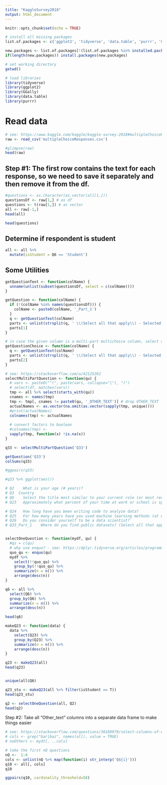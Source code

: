 ```yaml
---
title: "KaggleSurvey2018"
output: html_document
---
```


```r
knitr::opts_chunk$set(echo = TRUE)
```

```r
# install all missing packages
list.of.packages <- c('ggplot2', 'tidyverse', 'data.table', 'purrr', 'GGally')

new.packages <- list.of.packages[!(list.of.packages %in% installed.packages()[,"Package"])]
if(length(new.packages)) install.packages(new.packages)
```

```r
# set working directory
getwd()

# load libraries
library(tidyverse)
library(ggplot2)
library(GGally)
library(data.table)
library(purrr)
```


# Read data

```r
# see: https://www.kaggle.com/kaggle/kaggle-survey-2018#multipleChoiceResponses.csv
raw <- read_csv('multipleChoiceResponses.csv')

#glimpse(raw)
head(raw)
```

## Step #1: The first row contains the text for each response, so we need to save it separately and then remove it from the df.


```r
#questions <- as.character(as.vector(all[1,]))
questionsDf <- raw[1,] # as df
questions <- t(raw[1,]) # as vector
all <- raw[-1,]
head(all)

head(questions)
```

## Determine if respondent is student

```r
all <- all %>% 
  mutate(isStudent = Q6 == 'Student')
```

## Some Utilities
```r

getQuestionText <- function(colName) {
  unname(unlist(subset(questionsDf, select = c(colName))))
}

getQuestion <- function(colName) {
  if (!(colName %in% names(questionsDf))) {
    colName <- paste0(colName, '_Part_1')
  }
  q <- getQuestionText(colName)
  parts <- unlist(strsplit(q, ' \\(Select all that apply\\) - Selected Choice - '))
  parts[1]
}

# in case the given column is a multi-part multichoice column, select only the choice
getQuestionChoice <- function(colName) {
  q <- getQuestionText(colName)
  parts <- unlist(strsplit(q, ' \\(Select all that apply\\) - Selected Choice - '))
  parts[2]
}

# see: https://stackoverflow.com/a/42125262
selectMultiPartQuestion <- function(qu) {
  # vars <- paste0("^(", paste(vars, collapse="|"), ")")
  # select(df, matches(vars))
  tmp <- all %>% select(starts_with(qu))
  cnames <- names(tmp)
  tmp <- tmp[, cnames != paste0(qu, '_OTHER_TEXT')] # drop OTHER_TEXT
  actualNames <- as.vector(na.omit(as.vector(sapply(tmp, unique))))
  #print(actualNames)
  colnames(tmp) <- actualNames
  
  # convert factors to boolean
  #colnames(tmp) <- 
  sapply(tmp, function(x) !is.na(x))
}

q33 <- selectMultiPartQuestion('Q33')

getQuestion('Q33')
colSums(q33)

#ggpairs(q33)

#q33 %>% ggplot(aes())
```

```r
# Q2	What is your age (# years)?
# Q3  Country
# Q6	Select the title most similar to your current role (or most recent title if retired): - Selected Choice
# Q23	Approximately what percent of your time at work or school is spent actively coding?

# Q24	How long have you been writing code to analyze data?
# Q25	For how many years have you used machine learning methods (at work or in school)?
# Q26	Do you consider yourself to be a data scientist?
# Q33_Part_1	Where do you find public datasets? (Select all that apply) - Selected Choice


selectOneQuestion <- function(mydf, qu) {
  #qs = c(qu)
  # why use enquo? - see: https://dplyr.tidyverse.org/articles/programming.html
  quo_qu <- enquo(qu)
  mydf %>%
    select(!!quo_qu) %>%
    group_by(!!quo_qu) %>%
    summarize(n = n()) %>%
    arrange(desc(n))
}

q6 <- all %>%
  select(Q6) %>%
  group_by(Q6) %>%
  summarize(n = n()) %>%
  arrange(desc(n))

head(q6)

makeQ23 <- function(data) {
  data %>% 
    select(Q23) %>%
    group_by(Q23) %>%
    summarize(n = n()) %>%
    arrange(desc(n))
}

q23 <- makeQ23(all)
head(q23)


unique(all$Q6)

q23_stu <- makeQ23(all %>% filter(isStudent == T))
head(q23_stu)

q2 <- selectOneQuestion(all, Q2)
head(q2)


```

Step #2: Take all "Other_text" columns into a separate data frame to make things easier

```r
# see: https://stackoverflow.com/questions/30189979/select-columns-of-data-table-based-on-regex
# cols <- grep("bar|baz", names(all), value = TRUE)
# noOthers <- mydt[, ..cols]
```

```r
# take the first nQ questions
nQ <-  1:4
cols <- unlist(nQ %>% map(function(i) str_interp('Q${i}')))
q10 <- all[, cols]
q10

ggpairs(q10, cardinality_threshold=58)
```

